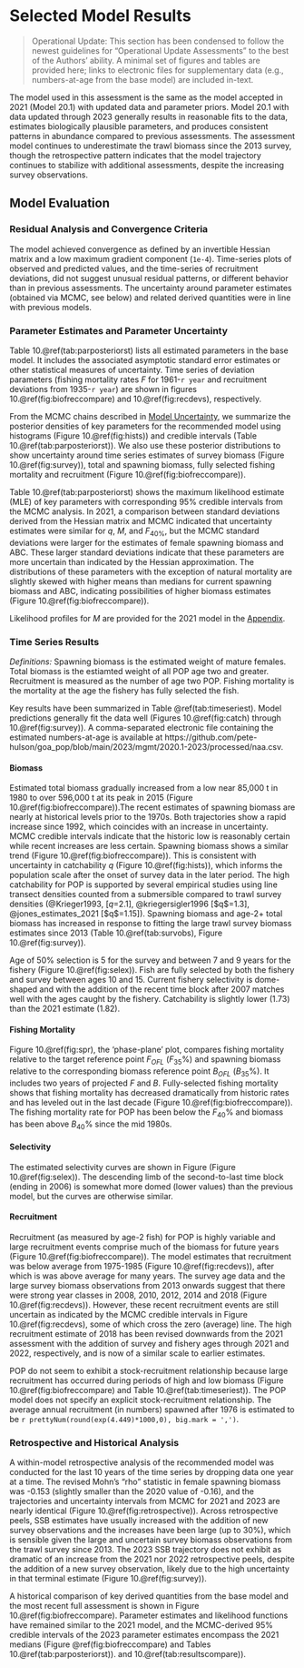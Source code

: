 # Selected Model Results

> Operational Update: This section has been condensed to follow the newest guidelines for "Operational Update Assessments" to the best of the Authors' ability. A minimal set of figures and tables are provided here; links to electronic files for supplementary data (e.g., numbers-at-age from the base model) are included in-text.

The model used in this assessment is the same as the model accepted in 2021 (Model 20.1) with updated data and parameter priors. Model 20.1 with data updated through 2023 generally results in reasonable fits to the data, estimates biologically plausible parameters, and produces consistent patterns in abundance compared to previous assessments. The assessment model continues to underestimate the trawl biomass since the 2013 survey, though the retrospective pattern indicates that the model trajectory continues to stabilize with additional assessments, despite the increasing survey observations.

## Model Evaluation

### Residual Analysis and Convergence Criteria

The model achieved convergence as defined by an invertible Hessian matrix and a low maximum gradient component (`1e-4`). Time-series plots of observed and predicted values, and the time-series of recruitment deviations, did not suggest unusual residual patterns, or different behavior than in previous assessments. The uncertainty around parameter estimates (obtained via MCMC, see below) and related derived quantities were in line with previous models.

### Parameter Estimates and Parameter Uncertainty 

Table 10.\@ref(tab:parposteriorst) lists all estimated parameters in the base model. It includes the associated asymptotic standard error estimates or other statistical measures of uncertainty.  Time series of deviation parameters (fishing mortality rates $F$ for 1961-`r year` and recruitment deviations from 1935-`r year`) are shown in figures 10.\@ref(fig:biofreccompare) and 10.\@ref(fig:recdevs), respectively.
 
From the MCMC chains described in [Model Uncertainty](#modeluncertainty), we summarize the posterior densities of key parameters for the recommended model using histograms (Figure 10.\@ref(fig:hists)) and credible intervals (Table 10.\@ref(tab:parposteriorst)). We also use these posterior distributions to show uncertainty around time series estimates of survey biomass (Figure 10.\@ref(fig:survey)), total and spawning biomass, fully selected fishing mortality and recruitment (Figure 10.\@ref(fig:biofreccompare)).

Table 10.\@ref(tab:parposteriorst) shows the maximum likelihood estimate (MLE) of key parameters with corresponding 95% credible intervals from the MCMC analysis. In 2021, a comparison between standard deviations derived from the Hessian matrix and MCMC indicated that uncertainty estimates were similar for $q$, $M$, and $F_{40\%}$, but the MCMC standard deviations were larger for the estimates of female spawning biomass and ABC. These larger standard deviations indicate that these parameters are more uncertain than indicated by the Hessian approximation. The distributions of these parameters with the exception of natural mortality are slightly skewed with higher means than medians for current spawning biomass and ABC, indicating possibilities of higher biomass estimates (Figure 10.\@ref(fig:biofreccompare)). 

Likelihood profiles for $M$ are provided for the 2021 model in the [Appendix](#appxcie).

### Time Series Results
*Definitions:* Spawning biomass is the estimated weight of mature females. Total biomass is the estiamted weight of all POP age two and greater. Recruitment is measured as the number of age two POP. Fishing mortality is the mortality at the age the fishery has fully selected the fish. 

Key results have been summarized in Table  \@ref(tab:timeseriest). Model predictions generally fit the data well (Figures 10.\@ref(fig:catch) through 10.\@ref(fig:survey)). A comma-separated electronic file containing the estimated numbers-at-age is available at https://github.com/pete-hulson/goa_pop/blob/main/2023/mgmt/2020.1-2023/processed/naa.csv.

#### Biomass

Estimated total biomass gradually increased from a low near 85,000 t in 1980 to over 596,000 t at its peak in 2015 (Figure 10.\@ref(fig:biofreccompare)).The recent estimates of spawning biomass are nearly at historical levels prior to the 1970s. Both trajectories show a rapid increase since 1992, which coincides with an increase in uncertainty.  MCMC credible intervals indicate that the historic low is reasonably certain while recent increases are less certain. Spawning biomass shows a similar trend (Figure 10.\@ref(fig:biofreccompare)). This is consistent with uncertainty in catchability $q$ (Figure 10.\@ref(fig:hists)), which informs the population scale after the onset of survey data in the later period. The high catchability for POP is supported by several empirical studies using line transect densities counted from a submersible compared to trawl survey densities (@Krieger1993, [$q$=2.1], @kriegersigler1996 [$q$=1.3], @jones_estimates_2021 [$q$=1.15]). Spawning biomass and age-2+ total biomass has increased in response to fitting the large trawl survey biomass estimates since 2013 (Table 10.\@ref(tab:survobs), Figure 10.\@ref(fig:survey)).

Age of 50% selection is 5 for the survey and between 7 and 9 years for the fishery (Figure 10.\@ref(fig:selex)). Fish are fully selected by both the fishery and survey between ages 10 and 15. Current fishery selectivity is dome-shaped and with the addition of the recent time block after 2007 matches well with the ages caught by the fishery. Catchability is slightly lower (1.73) than the 2021 estimate (1.82). 


#### Fishing Mortality
Figure 10.\@ref(fig:spr), the 'phase-plane' plot, compares fishing mortality relative to the target reference point $F_{OFL}$ ($F_{35}$%) and spawning biomass relative to the corresponding biomass reference point  $B_{OFL}$ ($B_{35}$%). It includes two years of projected $F$ and $B$. Fully-selected fishing mortality shows that fishing mortality has decreased dramatically from historic rates and has leveled out in the last decade (Figure 10.\@ref(fig:biofreccompare)). The fishing mortality rate for POP has been below the $F_{40}$% and biomass has been above $B_{40}$% since the mid 1980s.

#### Selectivity
The estimated selectivity curves are shown in Figure (Figure 10.\@ref(fig:selex)). The descending limb of the second-to-last time block (ending in 2006) is somewhat more domed (lower values) than the previous model, but the curves are otherwise similar.

#### Recruitment

Recruitment (as measured by age-2 fish) for POP is highly variable and large recruitment events comprise much of the biomass for future years (Figure 10.\@ref(fig:biofreccompare)). The model estimates that recruitment was below average from 1975-1985 (Figure 10.\@ref(fig:recdevs)), after which is was above average for many years. The survey age data and the large survey biomass observations from 2013 onwards suggest that there were strong year classes in 2008, 2010, 2012, 2014 and 2018 (Figure 10.\@ref(fig:recdevs)). However, these recent recruitment events are still uncertain as indicated by the MCMC credible intervals in Figure 10.\@ref(fig:recdevs), some of which cross the zero (average) line. The high recruitment estimate of 2018 has been revised downwards from the 2021 assessment with the addition of survey and fishery ages through 2021 and 2022, respectively, and is now of a similar scale to earlier estimates.

POP do not seem to exhibit a stock-recruitment relationship because large recruitment has occurred during periods of high and low biomass (Figure 10.\@ref(fig:biofreccompare) and Table 10.\@ref(tab:timeseriest)). The POP model does not specify an explicit stock-recruitment relationship. The average annual recruitment (in numbers) spawned after 1976 is estimated to be `r prettyNum(round(exp(4.449)*1000,0), big.mark = ',')`.

### Retrospective and Historical Analysis

A within-model retrospective analysis of the recommended model was conducted for the last 10 years of the time series by dropping data one year at a time. The revised Mohn’s “rho” statistic in female spawning biomass was -0.153 (slightly smaller than the 2020 value of -0.16), and the trajectories and uncertainty intervals from MCMC for 2021 and 2023 are nearly identical (Figure 10.\@ref(fig:retrospective)). Across retrospective peels, SSB estimates have usually increased with the addition of new survey observations and the increases have been large (up to 30%), which is sensible given the large and uncertain survey biomass observations from the trawl survey since 2013. The 2023 SSB trajectory does not exhibit as dramatic of an increase from the 2021 nor 2022 retrospective peels, despite the addition of a new survey observation, likely due to the high uncertainty in that terminal estimate (Figure 10.\@ref(fig:survey)).

A historical comparison of key derived quantities from the base model and the most recent full assessment is shown in Figure 10.\@ref(fig:biofreccompare).  Parameter estimates and likelihood functions have remained similar to the 2021 model, and the MCMC-derived 95% credible intervals of the 2023 parameter estimates encompass the 2021 medians (Figure \@ref(fig:biofreccompare) and Tables 10.\@ref(tab:parposteriorst)). and 10.\@ref(tab:resultscompare)).




